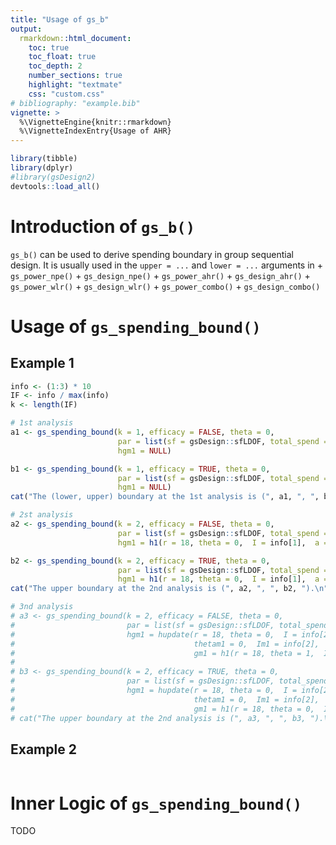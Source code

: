 ```yaml
---
title: "Usage of gs_b"
output:
  rmarkdown::html_document:
    toc: true
    toc_float: true
    toc_depth: 2
    number_sections: true
    highlight: "textmate"
    css: "custom.css"
# bibliography: "example.bib"
vignette: >
  %\VignetteEngine{knitr::rmarkdown}
  %\VignetteIndexEntry{Usage of AHR}
---
```


```r
library(tibble)
library(dplyr)
#library(gsDesign2)
devtools::load_all()
```

# Introduction of `gs_b()`

`gs_b()` can be used to derive spending boundary in group sequential design. It is usually used in the `upper = ...` and `lower = ...` arguments in 
+ `gs_power_npe()`
+ `gs_design_npe()`
+ `gs_power_ahr()`
+ `gs_design_ahr()`
+ `gs_power_wlr()`
+ `gs_design_wlr()`
+ `gs_power_combo()`
+ `gs_design_combo()`

# Usage of `gs_spending_bound()`

## Example 1


```r
info <- (1:3) * 10
IF <- info / max(info)
k <- length(IF)

# 1st analysis
a1 <- gs_spending_bound(k = 1, efficacy = FALSE, theta = 0,
                        par = list(sf = gsDesign::sfLDOF, total_spend = 0.025, timing = IF, param = NULL), 
                        hgm1 = NULL)

b1 <- gs_spending_bound(k = 1, efficacy = TRUE, theta = 0,
                        par = list(sf = gsDesign::sfLDOF, total_spend = 0.025, timing = IF, param = NULL), 
                        hgm1 = NULL)
cat("The (lower, upper) boundary at the 1st analysis is (", a1, ", ", b1, ").\n")

# 2st analysis
a2 <- gs_spending_bound(k = 2, efficacy = FALSE, theta = 0,
                        par = list(sf = gsDesign::sfLDOF, total_spend = 0.025, timing = IF, param = NULL), 
                        hgm1 = h1(r = 18, theta = 0,  I = info[1],  a = a1, b = b1))

b2 <- gs_spending_bound(k = 2, efficacy = TRUE, theta = 0,
                        par = list(sf = gsDesign::sfLDOF, total_spend = 0.025, timing = IF, param = NULL), 
                        hgm1 = h1(r = 18, theta = 0,  I = info[1],  a = a1, b = b1))
cat("The upper boundary at the 2nd analysis is (", a2, ", ", b2, ").\n")

# 3nd analysis
# a3 <- gs_spending_bound(k = 2, efficacy = FALSE, theta = 0,
#                         par = list(sf = gsDesign::sfLDOF, total_spend = 0.025, timing = IF, param = NULL), 
#                         hgm1 = hupdate(r = 18, theta = 0,  I = info[2],  a = a2, b = b2, 
#                                        thetam1 = 0,  Im1 = info[2],  
#                                        gm1 = h1(r = 18, theta = 1,  I = info[1],  a = a1, b = b1)))
# 
# b3 <- gs_spending_bound(k = 2, efficacy = TRUE, theta = 0,
#                         par = list(sf = gsDesign::sfLDOF, total_spend = 0.025, timing = IF, param = NULL), 
#                         hgm1 = hupdate(r = 18, theta = 0,  I = info[2],  a = a2, b = b2, 
#                                        thetam1 = 0,  Im1 = info[2],  
#                                        gm1 = h1(r = 18, theta = 0,  I = info[1],  a = a1, b = b1)))
# cat("The upper boundary at the 2nd analysis is (", a3, ", ", b3, ").\n")
```


## Example 2

```r

```


# Inner Logic of `gs_spending_bound()`

TODO


